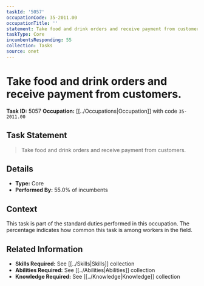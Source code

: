 ```yaml
---
taskId: '5057'
occupationCode: 35-2011.00
occupationTitle: ''
statement: Take food and drink orders and receive payment from customers.
taskType: Core
incumbentsResponding: 55
collection: Tasks
source: onet
---
```

# Take food and drink orders and receive payment from customers.

**Task ID:** 5057
**Occupation:** [[../Occupations|Occupation]] with code `35-2011.00`

## Task Statement

> Take food and drink orders and receive payment from customers.

## Details

- **Type:** Core
- **Performed By:** 55.0% of incumbents

## Context

This task is part of the standard duties performed in this occupation. The percentage indicates how common this task is among workers in the field.

## Related Information

- **Skills Required:** See [[../Skills|Skills]] collection
- **Abilities Required:** See [[../Abilities|Abilities]] collection
- **Knowledge Required:** See [[../Knowledge|Knowledge]] collection
